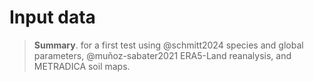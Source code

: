 # Input data {.unnumbered}

> **Summary**. for a first test using @schmitt2024 species and global parameters, @muñoz-sabater2021 ERA5-Land reanalysis, and METRADICA soil maps.
